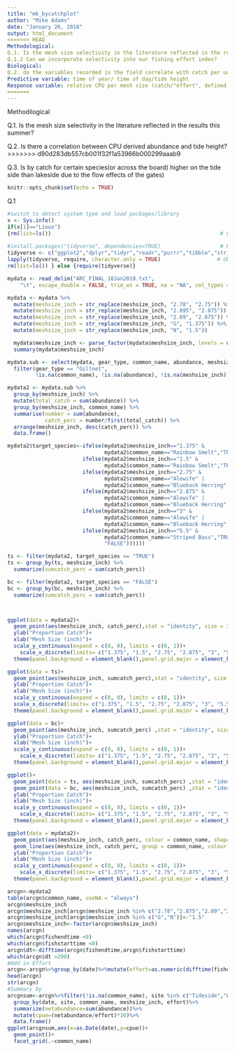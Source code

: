 ```yaml
---
title: "mk_bycatchplot"
author: "Mike Adams"
date: "January 26, 2018"
output: html_document
<<<<<<< HEAD
Methodological:
Q.1. Is the mesh size selectivity in the literature reflected in the results this summer?
Q.1.2 Can we incorporate selectivity into our fishing effort index?
Biological:
Q.2. do the variables recorded in the field correlate with catch per unit effort in a pattern supported by lit? (aka tidal height range or time of year) 
Predictive variable: time of year/ time of day/tide height
Response variable: relative CPU per mesh size (catch/"effort", defined as gillnet set time)
=======
---
```


Methodilogical 

Q.1. Is the mesh size selectivity in the literature reflected in the results this summer?

Q.2. Is there a correlation between CPU derived abundance and tide height?
>>>>>>> d90d283db557cb001f32f1a53966b000299aaab9

Q.3. Is by catch for certain species(or across the board) higher on the tide side than lakeside due to the flow effects of the gates)


```r
knitr::opts_chunk$set(echo = TRUE)
```

Q.1
```r
#switch to detect system type and load packages/library
x <- Sys.info()
if(x[1]=="Linux")
{rm(list=ls())                                                      # Clears R workspace
   
#install.packages("tidyverse", dependencies=TRUE)                   # Run once, then comment
tidyverse <- c("ggplot2","dplyr","tidyr","readr","purrr","tibble","stringr") # Ubuntu tidyverse work around
lapply(tidyverse, require, character.only = TRUE)                  # Ubuntu tidyverse work around
rm(list=ls()) } else {require(tidyverse)}

```


```r
mydata <- read_delim("ARC_FINAL_18Jan2018.txt", 
    "\t", escape_double = FALSE, trim_ws = TRUE, na = "NA", col_types = cols(meshsize_inch = col_character(), lowtide2_min = col_character()))

```

```r
mydata <- mydata %>% 
  mutate(meshsize_inch = str_replace(meshsize_inch, "2.78", "2.75")) %>%
  mutate(meshsize_inch = str_replace(meshsize_inch, "2.895", "2.875")) %>%
  mutate(meshsize_inch = str_replace(meshsize_inch, "2.89", "2.875")) %>%
  mutate(meshsize_inch = str_replace(meshsize_inch, "G", "1.375")) %>%
  mutate(meshsize_inch = str_replace(meshsize_inch, "N", "1.5"))

  mydata$meshsize_inch <- parse_factor(mydata$meshsize_inch, levels = unique(mydata$meshsize_inch))
  summary(mydata$meshsize_inch)
```

```r

mydata.sub <- select(mydata, gear_type, common_name, abundance, meshsize_inch) %>% 
  filter(gear_type == "Gillnet", 
         !is.na(common_name), !is.na(abundance), !is.na(meshsize_inch))

mydata2 <- mydata.sub %>% 
  group_by(meshsize_inch) %>% 
  mutate(total_catch = sum(abundance)) %>%
  group_by(meshsize_inch, common_name) %>%
  summarise(number = sum(abundance), 
            catch_perc = number/first(total_catch)) %>%
  arrange(meshsize_inch, desc(catch_perc)) %>% 
  data.frame()

```

```r
mydata2$target_species<-ifelse(mydata2$meshsize_inch=="1.375" & 
                               mydata2$common_name=="Rainbow Smelt","TRUE",
                        ifelse(mydata2$meshsize_inch=="1.5" & 
                               mydata2$common_name=="Rainbow Smelt","TRUE",
                        ifelse(mydata2$meshsize_inch=="2.75" & 
                               mydata2$common_name=="Alewife" |
                               mydata2$common_name=="Blueback Herring","TRUE",
                        ifelse(mydata2$meshsize_inch=="2.875" & 
                               mydata2$common_name=="Alewife" |
                               mydata2$common_name=="Blueback Herring","TRUE", 
                        ifelse(mydata2$meshsize_inch=="3" & 
                               mydata2$common_name=="Alewife" |
                               mydata2$common_name=="Blueback Herring","TRUE",
                        ifelse(mydata2$meshsize_inch=="5.5" & 
                               mydata2$common_name=="Striped Bass","TRUE",       
                               "FALSE"))))))
```

```r
ts <- filter(mydata2, target_species == "TRUE")
ts <- group_by(ts, meshsize_inch) %>%
  summarize(sumcatch_perc = sum(catch_perc))

bc <- filter(mydata2, target_species == "FALSE")
bc <- group_by(bc, meshsize_inch) %>%
  summarize(sumcatch_perc = sum(catch_perc))




```


```r

ggplot(data = mydata2)+
  geom_point(aes(meshsize_inch, catch_perc),stat = "identity", size = 3)+
  ylab("Proportion Catch")+
  xlab("Mesh Size (inch)")+
  scale_y_continuous(expand = c(0, 0), limits = c(0, 1))+
    scale_x_discrete(limits= c("1.375", "1.5", "2.75", "2.875", "3", "5.5"))+
  theme(panel.background = element_blank(),panel.grid.major = element_blank(), panel.grid.minor = element_blank(),axis.line = element_line(colour = "black"))

ggplot(data = ts)+
  geom_point(aes(meshsize_inch, sumcatch_perc),stat = "identity", size = 3)+
  ylab("Proportion Catch")+
  xlab("Mesh Size (inch)")+
  scale_y_continuous(expand = c(0, 0), limits = c(0, 1))+
  scale_x_discrete(limits= c("1.375", "1.5", "2.75", "2.875", "3", "5.5"))+
  theme(panel.background = element_blank(),panel.grid.major = element_blank(), panel.grid.minor = element_blank(),axis.line = element_line(colour = "black"))

ggplot(data = bc)+
  geom_point(aes(meshsize_inch, sumcatch_perc) ,stat = "identity", size = 3)+
  ylab("Proportion Catch")+
  xlab("Mesh Size (inch)")+
  scale_y_continuous(expand = c(0, 0), limits = c(0, 1))+
    scale_x_discrete(limits= c("1.375", "1.5", "2.75", "2.875", "3", "5.5"))+
  theme(panel.background = element_blank(),panel.grid.major = element_blank(), panel.grid.minor = element_blank(),axis.line = element_line(colour = "black"))

ggplot()+
  geom_point(data = ts, aes(meshsize_inch, sumcatch_perc) ,stat = "identity", shape = 15, size = 3)+
  geom_point(data = bc, aes(meshsize_inch, sumcatch_perc) ,stat = "identity", shape = 16, size = 3)+
  ylab("Proportion Catch")+
  xlab("Mesh Size (inch)")+
  scale_y_continuous(expand = c(0, 0), limits = c(0, 1))+
    scale_x_discrete(limits= c("1.375", "1.5", "2.75", "2.875", "3", "5.5"))+
  theme(panel.background = element_blank(),panel.grid.major = element_blank(), panel.grid.minor = element_blank(),axis.line = element_line(colour = "black"))

ggplot(data = mydata2)+
  geom_point(aes(meshsize_inch, catch_perc, colour = common_name, shape = target_species), size = 3)+
  geom_line(aes(meshsize_inch, catch_perc, group = common_name, colour = common_name), size = 1)+
  ylab("Proportion Catch")+
  xlab("Mesh Size (inch)")+
  scale_y_continuous(expand = c(0, 0), limits = c(0, 1))+
    scale_x_discrete(limits= c("1.375", "1.5", "2.75", "2.875", "3", "5.5"))+
  theme(panel.background = element_blank(),panel.grid.major = element_blank(), panel.grid.minor = element_blank(),axis.line = element_line(colour = "black"))

arcgn<-mydata2
table(arcgn$common_name, useNA = "always")
arcgn$meshsize_inch
arcgn$meshsize_inch[arcgn$meshsize_inch %in% c("2.78","2.875","2.89","2.895")]<-"2.895"
arcgn$meshsize_inch[arcgn$meshsize_inch %in% c("G","N")]<-"1.5"
arcgn$meshsize_inch<-factor(arcgn$meshsize_inch)
names(arcgn)
which(arcgn$fishendtime <0)
which(arcgn$fishstarttime <0)
arcgn$dt<-difftime(arcgn$fishendtime,arcgn$fishstarttime)
which(arcgn$dt >200)
#Add in Effort
arcgn<-arcgn%>%group_by(date)%>%mutate(effort=as.numeric(difftime(fishendtime,fishstarttime, units = "min")))%>%data.frame()
head(arcgn)
str(arcgn)
#Summary by
arcgnsum<-arcgn%>%filter(!is.na(common_name), site %in% c("Tideside","Lakeside"))%>%
  group_by(date, site, common_name, meshsize_inch, effort)%>%
  summarize(netabundance=sum(abundance))%>%
  mutate(cpue=(netabundance/effort)*30)%>%
  data.frame()
ggplot(arcgnsum,aes(x=as.Date(date),y=cpue))+
  geom_point()+
  facet_grid(.~common_name)
```
